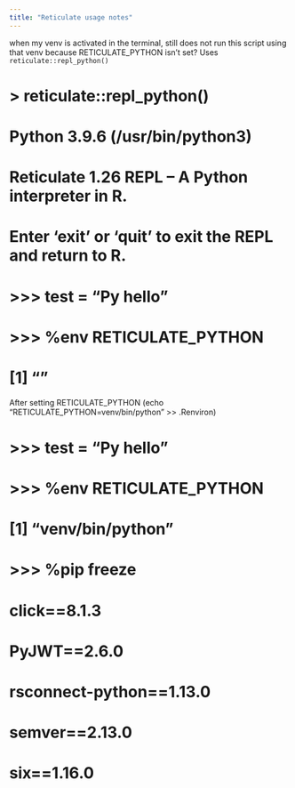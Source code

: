 ```yaml
---
title: "Reticulate usage notes"
---
```

when my venv is activated in the terminal, still does not run this script using
that venv because RETICULATE_PYTHON isn't set? Uses `reticulate::repl_python()`

# > reticulate::repl_python()
# Python 3.9.6 (/usr/bin/python3)
# Reticulate 1.26 REPL -- A Python interpreter in R.
# Enter 'exit' or 'quit' to exit the REPL and return to R.
# >>> test = "Py hello"
# >>> %env RETICULATE_PYTHON
# [1] ""


After setting RETICULATE_PYTHON (echo "RETICULATE_PYTHON=venv/bin/python" >>
.Renviron)

# >>> test = "Py hello"
# >>> %env RETICULATE_PYTHON
# [1] "venv/bin/python"
# >>> %pip freeze
# click==8.1.3
# PyJWT==2.6.0
# rsconnect-python==1.13.0
# semver==2.13.0
# six==1.16.0
